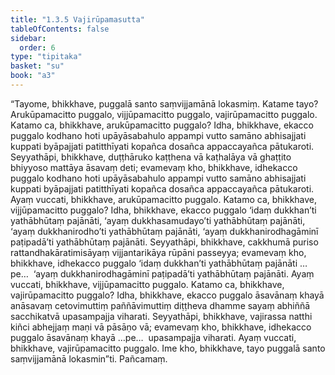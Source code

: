 ```yaml
---
title: "1.3.5 Vajirūpamasutta"
tableOfContents: false
sidebar:
  order: 6
type: "tipitaka"
basket: "su"
book: "a3"
---
```



<DynamicBreadcrumb />

<Division number="25" book="a3">

<Paragraph number="124" book="a3">
“Tayome, bhikkhave, puggalā santo saṃvijjamānā lokasmiṃ. Katame tayo? Arukūpamacitto puggalo, vijjūpamacitto puggalo, vajirūpamacitto puggalo. Katamo ca, bhikkhave, arukūpamacitto puggalo? Idha, bhikkhave, ekacco puggalo kodhano hoti upāyāsabahulo appampi vutto samāno abhisajjati kuppati byāpajjati patitthīyati kopañca dosañca appaccayañca pātukaroti. Seyyathāpi, bhikkhave, duṭṭhāruko kaṭṭhena vā kaṭhalāya vā ghaṭṭito bhiyyoso mattāya āsavaṃ deti; evamevaṃ kho, bhikkhave, idhekacco puggalo kodhano hoti upāyāsabahulo appampi vutto samāno abhisajjati kuppati byāpajjati patitthīyati kopañca dosañca appaccayañca pātukaroti. Ayaṃ vuccati, bhikkhave, arukūpamacitto puggalo.
</Paragraph>

<Paragraph number="125" book="a3">
Katamo ca, bhikkhave, vijjūpamacitto puggalo? Idha, bhikkhave, ekacco puggalo ‘idaṃ dukkhan’ti yathābhūtaṃ pajānāti, ‘ayaṃ dukkhasamudayo’ti yathābhūtaṃ pajānāti, ‘ayaṃ dukkhanirodho’ti yathābhūtaṃ pajānāti, ‘ayaṃ dukkhanirodhagāminī paṭipadā’ti yathābhūtaṃ pajānāti. Seyyathāpi, bhikkhave, cakkhumā puriso rattandhakāratimisāyaṃ vijjantarikāya rūpāni passeyya; evamevaṃ kho, bhikkhave, idhekacco puggalo ‘idaṃ dukkhan’ti yathābhūtaṃ pajānāti …pe…  ‘ayaṃ dukkhanirodhagāminī paṭipadā’ti yathābhūtaṃ pajānāti. Ayaṃ vuccati, bhikkhave, vijjūpamacitto puggalo.
</Paragraph>

<Paragraph number="126" book="a3">
Katamo ca, bhikkhave, vajirūpamacitto puggalo? Idha, bhikkhave, ekacco puggalo āsavānaṃ khayā anāsavaṃ cetovimuttiṃ paññāvimuttiṃ diṭṭheva dhamme sayaṃ abhiññā sacchikatvā upasampajja viharati. Seyyathāpi, bhikkhave, vajirassa natthi kiñci abhejjaṃ maṇi vā pāsāṇo vā; evamevaṃ kho, bhikkhave, idhekacco puggalo āsavānaṃ khayā …pe…  upasampajja viharati. Ayaṃ vuccati, bhikkhave, vajirūpamacitto puggalo. Ime kho, bhikkhave, tayo puggalā santo saṃvijjamānā lokasmin”ti.

</Paragraph>
</Division>

<Paragraph number="127" type="center" book="a3">
Pañcamaṃ.
</Paragraph>